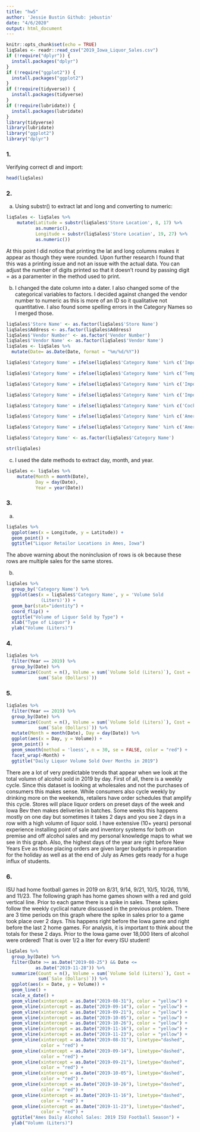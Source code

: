 ```yaml
---
title: "hw5"
author: 'Jessie Bustin Github: jebustin'
date: "4/6/2020"
output: html_document
---
```


```r
knitr::opts_chunk$set(echo = TRUE)
liqSales <- readr::read_csv("2019_Iowa_Liquor_Sales.csv")
if (!require("dplyr")) {
  install.packages("dplyr")
}
if (!require("ggplot2")) {
  install.packages("ggplot2")
}
if (!require(tidyverse)) {
  install.packages(tidyverse)
}
if (!require(lubridate)) {
  install.packages(lubridate)
}
library(tidyverse)
library(lubridate)
library("ggplot2")
library("dplyr")
```

### 1.
Verifying correct dl and import:
```r
head(liqSales)
```

### 2.
a.
Using substr() to extract lat and long and converting to numeric:
```r
liqSales <- liqSales %>% 
    mutate(Latitude = substr(liqSales$'Store Location', 8, 17) %>%
           as.numeric(),
           Longitude = substr(liqSales$'Store Location', 19, 27) %>% 
           as.numeric())
```

At this point I did notice that printing the lat and long columns makes it appear as though they were rounded.  Upon further research I found that this was a printing issue and not an issue with the actual data.  You can adjust the number of digits printed so that it doesn't round by passing digit = as a paramenter in the method used to print.

b.
I changed the date column into a dater.  I also changed some of the categorical variables to factors.  I decided against changed the vendor number to numeric as this is more of an ID so it qualitative not quantitative.  I also found some spelling errors in the Category Names so I merged those.

```r
liqSales$'Store Name' <- as.factor(liqSales$'Store Name')
liqSales$Address <- as.factor(liqSales$Address)
liqSales$'Vendor Number' <- as.factor('Vendor Number')
liqSales$'Vendor Name' <- as.factor(liqSales$'Vendor Name')
liqSales <- liqSales %>%
  mutate(Date= as.Date(Date, format = "%m/%d/%Y"))

liqSales$'Category Name' = ifelse(liqSales$'Category Name' %in% c('Imported Vodkas','Imported Vodka'), 'Imported Vodkas', liqSales$'Category Name')

liqSales$'Category Name' = ifelse(liqSales$'Category Name' %in% c('Temporary & Specialty Packages','Temporary &  Specialty Packages'), 'Temporary & Specialty Packages', liqSales$'Category Name')

liqSales$'Category Name' = ifelse(liqSales$'Category Name' %in% c('Imported Distilled Spirits Specialty','Imported Distilled Spirit Specialty'), 'Imported Distilled Spirits Specialty', liqSales$'Category Name')

liqSales$'Category Name' = ifelse(liqSales$'Category Name' %in% c('Imported Cordials & Liqueurs','Imported Cordials & Liqueur'), 'Imported Cordials & Liqueurs', liqSales$'Category Name')

liqSales$'Category Name' = ifelse(liqSales$'Category Name' %in% c('Cocktails / RTD','Cocktails /RTD'), 'Cocktails / RTD', liqSales$'Category Name')

liqSales$'Category Name' = ifelse(liqSales$'Category Name' %in% c('American Vodkas','American Vodka'), 'American Vodkas', liqSales$'Category Name')

liqSales$'Category Name' = ifelse(liqSales$'Category Name' %in% c('American Distilled Spirits Specialty','American Distilled Spirit Specialty'), 'American Distilled Spirits Specialty', liqSales$'Category Name')

liqSales$'Category Name' <- as.factor(liqSales$'Category Name')

str(liqSales)
```

c.
I used the date methods to extract day, month, and year.

```r
liqSales <- liqSales %>% 
    mutate(Month = month(Date),
           Day = day(Date),
           Year = year(Date))
```

### 3.
a.
```r
liqSales %>%
  ggplot(aes(x = Longitude, y = Latitude)) +
  geom_point() +
  ggtitle("Liquor Retailor Locations in Ames, Iowa")
```

The above warning about the noninclusion of rows is ok because these rows are multiple sales for the same stores.

b.
```r
liqSales %>%
  group_by('Category Name') %>%
  ggplot(aes(x = liqSales$'Category Name', y = 'Volume Sold
             (Liters)')) +
  geom_bar(stat="identity") +
  coord_flip() +
  ggtitle("Volume of Liquor Sold by Type") +
  xlab("Type of Liquor") +
  ylab("Volume (Liters)")
```

### 4.
```r
liqSales %>%
  filter(Year == 2019) %>%
  group_by(Date) %>%
  summarize(Count = n(), Volume = sum(`Volume Sold (Liters)`), Cost =
            sum(`Sale (Dollars)`))
```

### 5.
```r
liqSales %>%
  filter(Year == 2019) %>%
  group_by(Date) %>%
  summarize(Count = n(), Volume = sum(`Volume Sold (Liters)`), Cost =
            sum(`Sale (Dollars)`)) %>%
  mutate(Month = month(Date), Day = day(Date)) %>%
  ggplot(aes(x = Day, y = Volume)) +
  geom_point() +
  geom_smooth(method = 'loess', n = 30, se = FALSE, color = "red") +
  facet_wrap(~Month) +
  ggtitle("Daily Liquor Volume Sold Over Months in 2019")
```

There are a lot of very predictable trends that appear when we look at the total volumn of alcohol sold in 2019 by day.  First of all, there is a weekly cycle.  Since this dataset is looking at wholesales and not the purchases of consumers this makes sense.  While consumers also cycle weekly by drinking more on the weekends, retailers have order schedules that amplify this cycle. Stores will place liquor orders on preset days of the week and Iowa Bev then makes deliveries in batches.  Some weeks this happens mostly on one day but sometimes it takes 2 days and you see 2 days in a row with a high volumn of liquor sold.  I have extensive (10+ years) personal experience installing point of sale and inventory systems for both on premise and off alcohol sales and my personal knowledge maps to what we see in this graph.  Also, the highest days of the year are right before New Years Eve as those placing orders are given larger budgets in preparation for the holiday as well as at the end of July as Ames gets ready for a huge influx of students.   

### 6.
ISU had home football games in 2019 on 8/31, 9/14, 9/21, 10/5, 10/26, 11/16, and 11/23.  The following graph has home games shown with a red and gold vertical line.  Prior to each game there is a spike in sales.  These spikes follow the weekly cyclical nature discussed in the previous problem.  There are 3 time periods on this graph where the spike in sales prior to a game took place over 2 days.  This happens right before the Iowa game and right before the last 2 home games.  For analysis, it is important to think about the totals for these 2 days.  Prior to the Iowa game over 18,000 liters of alcohol were ordered!  That is over 1/2 a liter for every ISU student!

```r
liqSales %>%
  group_by(Date) %>%
  filter(Date >= as.Date("2019-08-25") && Date <=
           as.Date("2019-11-28")) %>%
  summarize(Count = n(), Volume = sum(`Volume Sold (Liters)`), Cost =
            sum(`Sale (Dollars)`)) %>%
  ggplot(aes(x = Date, y = Volume)) +
  geom_line() +
  scale_x_date() +
  geom_vline(xintercept = as.Date("2019-08-31"), color = "yellow") +
  geom_vline(xintercept = as.Date("2019-09-14"), color = "yellow") +
  geom_vline(xintercept = as.Date("2019-09-21"), color = "yellow") +
  geom_vline(xintercept = as.Date("2019-10-05"), color = "yellow") +
  geom_vline(xintercept = as.Date("2019-10-26"), color = "yellow") +
  geom_vline(xintercept = as.Date("2019-11-16"), color = "yellow") +
  geom_vline(xintercept = as.Date("2019-11-23"), color = "yellow") +
  geom_vline(xintercept = as.Date("2019-08-31"), linetype="dashed", 
             color = "red") +
  geom_vline(xintercept = as.Date("2019-09-14"), linetype="dashed", 
             color = "red") +
  geom_vline(xintercept = as.Date("2019-09-21"), linetype="dashed", 
             color = "red") +
  geom_vline(xintercept = as.Date("2019-10-05"), linetype="dashed", 
             color = "red") +
  geom_vline(xintercept = as.Date("2019-10-26"), linetype="dashed", 
             color = "red") +
  geom_vline(xintercept = as.Date("2019-11-16"), linetype="dashed", 
             color = "red") +
  geom_vline(xintercept = as.Date("2019-11-23"), linetype="dashed", 
             color = "red") +
  ggtitle("Ames Daily Alcohol Sales: 2019 ISU Football Season") +
  ylab("Volumn (Liters)")
```